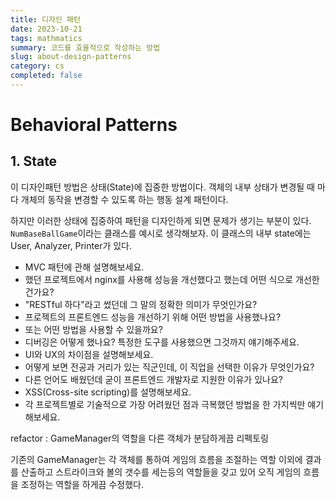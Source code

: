 ```yaml
---
title: 디자인 패턴
date: 2023-10-21
tags: mathmatics
summary: 코드를 효율적으로 작성하는 방법
slug: about-design-patterns
category: cs
completed: false
---
```


# Behavioral Patterns

## 1. State

이 디자인패턴 방법은 상태(State)에 집중한 방법이다. 객체의 내부 상태가 변경될 때 마다 개체의 동작을 변경할 수 있도록 하는 행동 설계 패턴이다.

하지만 이러한 상태에 집중하여 패턴을 디자인하게 되면 문제가 생기는 부분이 있다. <code>NumBaseBallGame</code>이라는 클래스를 예시로 생각해보자. 이 클래스의 내부 state에는 User, Analyzer, Printer가 있다.

-   MVC 패턴에 관해 설명해보세요.
-   했던 프로젝트에서 nginx를 사용해 성능을 개선했다고 했는데 어떤 식으로 개선한 건가요?
-   "RESTful 하다"라고 썼던데 그 말의 정확한 의미가 무엇인가요?
-   프로젝트의 프론트엔드 성능을 개선하기 위해 어떤 방법을 사용했나요?
-   또는 어떤 방법을 사용할 수 있을까요?
-   디버깅은 어떻게 했나요? 특정한 도구를 사용했으면 그것까지 얘기해주세요.
-   UI와 UX의 차이점을 설명해보세요.
-   어떻게 보면 전공과 거리가 있는 직군인데, 이 직업을 선택한 이유가 무엇인가요?
-   다른 언어도 배웠던데 굳이 프론트엔드 개발자로 지원한 이유가 있나요?
-   XSS(Cross-site scripting)를 설명해보세요.
-   각 프로젝트별로 기술적으로 가장 어려웠던 점과 극복했던 방법을 한 가지씩만 얘기해보세요.

refactor : GameManager의 역할을 다른 객체가 분담하게끔 리펙토링

기존의 GameManager는 각 객체를 통하여 게임의 흐름을 조절하는 역할 이외에 결과를 산출하고 스트라이크와 볼의 갯수를 세는등의 역할들을 갖고 있어 오직 게임의 흐름을 조정하는 역할을 하게끔 수정했다.
